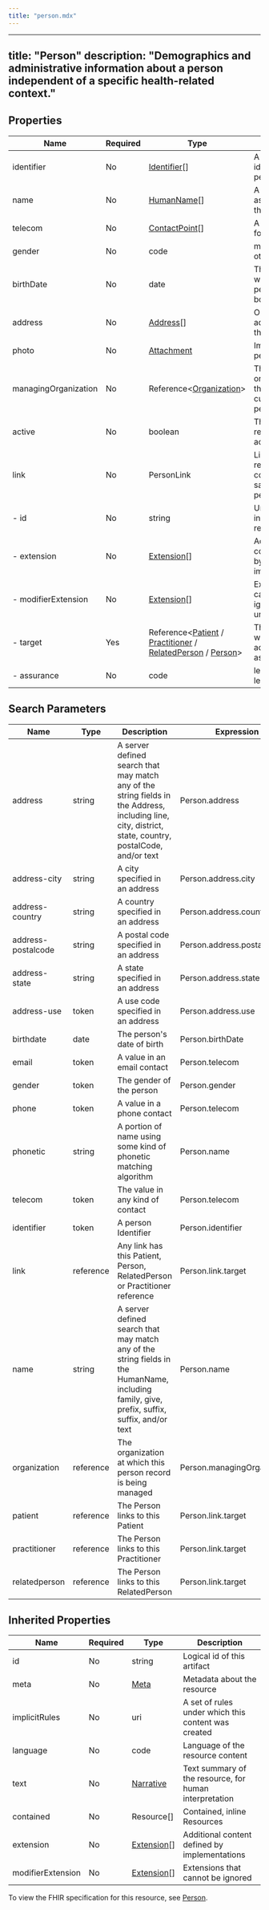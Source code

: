 ```yaml
---
title: "person.mdx"
---
```


---
title: "Person"
description: "Demographics and administrative information about a person independent of a specific health-related context."
---

## Properties

| Name                 | Required | Type                                                                                                                                                                                                                                   | Description                                                 |
| -------------------- | -------- | -------------------------------------------------------------------------------------------------------------------------------------------------------------------------------------------------------------------------------------- | ----------------------------------------------------------- |
| identifier           | No       | [Identifier](/medical-api/fhir/data-types/identifier)[]                                                                                                                                                                                | A human identifier for this person                          |
| name                 | No       | [HumanName](/medical-api/fhir/data-types/humanname)[]                                                                                                                                                                                  | A name associated with the person                           |
| telecom              | No       | [ContactPoint](/medical-api/fhir/data-types/contactpoint)[]                                                                                                                                                                            | A contact detail for the person                             |
| gender               | No       | code                                                                                                                                                                                                                                   | male / female / other / unknown                             |
| birthDate            | No       | date                                                                                                                                                                                                                                   | The date on which the person was born                       |
| address              | No       | [Address](/medical-api/fhir/data-types/address)[]                                                                                                                                                                                      | One or more addresses for the person                        |
| photo                | No       | [Attachment](/medical-api/fhir/data-types/attachment)                                                                                                                                                                                  | Image of the person                                         |
| managingOrganization | No       | Reference&lt;[Organization](/medical-api/fhir/resources/organization)&gt;                                                                                                                                                              | The organization that is the custodian of the person record |
| active               | No       | boolean                                                                                                                                                                                                                                | This person's record is in active use                       |
| link                 | No       | PersonLink                                                                                                                                                                                                                             | Link to a resource that concerns the same actual person     |
| - id                 | No       | string                                                                                                                                                                                                                                 | Unique id for inter-element referencing                     |
| - extension          | No       | [Extension](/medical-api/fhir/data-types/extension)[]                                                                                                                                                                                  | Additional content defined by implementations               |
| - modifierExtension  | No       | [Extension](/medical-api/fhir/data-types/extension)[]                                                                                                                                                                                  | Extensions that cannot be ignored even if unrecognized      |
| - target             | Yes      | Reference&lt;[Patient](/medical-api/fhir/resources/patient) / [Practitioner](/medical-api/fhir/resources/practitioner) / [RelatedPerson](/medical-api/fhir/resources/relatedperson) / [Person](/medical-api/fhir/resources/person)&gt; | The resource to which this actual person is associated      |
| - assurance          | No       | code                                                                                                                                                                                                                                   | level1 / level2 / level3 / level4                           |

## Search Parameters

| Name               | Type      | Description                                                                                                                                             | Expression                  |
| ------------------ | --------- | ------------------------------------------------------------------------------------------------------------------------------------------------------- | --------------------------- |
| address            | string    | A server defined search that may match any of the string fields in the Address, including line, city, district, state, country, postalCode, and/or text | Person.address              |
| address-city       | string    | A city specified in an address                                                                                                                          | Person.address.city         |
| address-country    | string    | A country specified in an address                                                                                                                       | Person.address.country      |
| address-postalcode | string    | A postal code specified in an address                                                                                                                   | Person.address.postalCode   |
| address-state      | string    | A state specified in an address                                                                                                                         | Person.address.state        |
| address-use        | token     | A use code specified in an address                                                                                                                      | Person.address.use          |
| birthdate          | date      | The person's date of birth                                                                                                                              | Person.birthDate            |
| email              | token     | A value in an email contact                                                                                                                             | Person.telecom              |
| gender             | token     | The gender of the person                                                                                                                                | Person.gender               |
| phone              | token     | A value in a phone contact                                                                                                                              | Person.telecom              |
| phonetic           | string    | A portion of name using some kind of phonetic matching algorithm                                                                                        | Person.name                 |
| telecom            | token     | The value in any kind of contact                                                                                                                        | Person.telecom              |
| identifier         | token     | A person Identifier                                                                                                                                     | Person.identifier           |
| link               | reference | Any link has this Patient, Person, RelatedPerson or Practitioner reference                                                                              | Person.link.target          |
| name               | string    | A server defined search that may match any of the string fields in the HumanName, including family, give, prefix, suffix, suffix, and/or text           | Person.name                 |
| organization       | reference | The organization at which this person record is being managed                                                                                           | Person.managingOrganization |
| patient            | reference | The Person links to this Patient                                                                                                                        | Person.link.target          |
| practitioner       | reference | The Person links to this Practitioner                                                                                                                   | Person.link.target          |
| relatedperson      | reference | The Person links to this RelatedPerson                                                                                                                  | Person.link.target          |

## Inherited Properties

| Name              | Required | Type                                                  | Description                                            |
| ----------------- | -------- | ----------------------------------------------------- | ------------------------------------------------------ |
| id                | No       | string                                                | Logical id of this artifact                            |
| meta              | No       | [Meta](/medical-api/fhir/data-types/meta)             | Metadata about the resource                            |
| implicitRules     | No       | uri                                                   | A set of rules under which this content was created    |
| language          | No       | code                                                  | Language of the resource content                       |
| text              | No       | [Narrative](/medical-api/fhir/data-types/narrative)   | Text summary of the resource, for human interpretation |
| contained         | No       | Resource[]                                            | Contained, inline Resources                            |
| extension         | No       | [Extension](/medical-api/fhir/data-types/extension)[] | Additional content defined by implementations          |
| modifierExtension | No       | [Extension](/medical-api/fhir/data-types/extension)[] | Extensions that cannot be ignored                      |

To view the FHIR specification for this resource, see [Person](https://www.hl7.org/fhir/StructureDefinition/Person).
